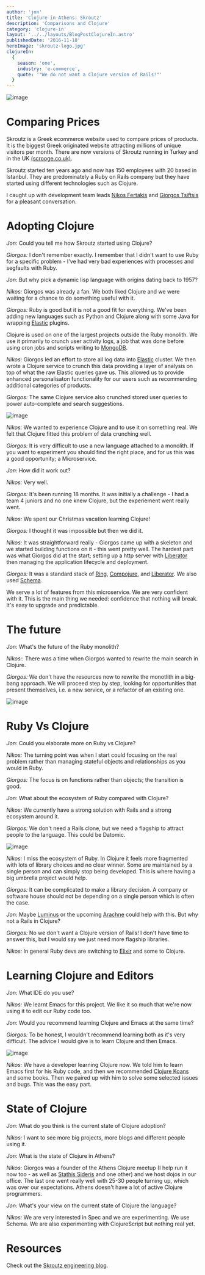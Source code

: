 ```yaml
---
author: 'jon'
title: 'Clojure in Athens: Skroutz'
description: 'Comparisons and Clojure'
category: 'clojure-in'
layout: '../../layouts/BlogPostClojureIn.astro'
publishedDate: '2016-11-18'
heroImage: 'skroutz-logo.jpg'
clojureIn:
  {
    season: 'one',
    industry: 'e-commerce',
    quote: '"We do not want a Clojure version of Rails!"'
  }
---
```




<Image alt='image' src={sk} />

# Comparing Prices

Skroutz is a Greek ecommerce website used to compare prices of products.
It is the biggest Greek originated website attracting millions of unique
visitors per month. There are now versions of Skroutz running in Turkey
and in the UK [(scrooge.co.uk)](https://www.scrooge.co.uk/).

Skroutz started ten years ago and now has 150 employees with 20 based in
Istanbul. They are predominately a Ruby on Rails company but they have
started using different technologies such as Clojure.

I caught up with development team leads [Nikos
Fertakis](https://twitter.com/nikosfertakis) and [Giorgos
Tsiftsis](https://twitter.com/giorgostsiftsis) for a pleasant
conversation.

# Adopting Clojure

_Jon:_ Could you tell me how Skroutz started using Clojure?

_Giorgos:_ I don't remember exactly. I remember that I didn't want to
use Ruby for a specific problem - I've had very bad experiences with
processes and segfaults with Ruby.

_Jon:_ But why pick a dynamic lisp language with origins dating back to
1957?

_Nikos:_ Giorgos was already a fan. We both liked Clojure and we were
waiting for a chance to do something useful with it.

_Giorgos:_ Ruby is good but it is not a good fit for everything. We've
been adding new languages such as Python and Clojure along with some
Java for wrapping [Elastic](https://www.elastic.co/) plugins.

Clojure is used on one of the largest projects outside the Ruby
monolith. We use it primarily to crunch user activity logs, a job that
was done before using cron jobs and scripts writing to
[MongoDB](https://www.mongodb.com/).

_Nikos:_ Giorgos led an effort to store all log data into
[Elastic](https://www.elastic.co/) cluster. We then wrote a Clojure
service to crunch this data providing a layer of analysis on top of what
the raw Elastic queries gave us. This allowed us to provide enhanced
personalisaton functionality for our users such as recommending
additional categories of products.

_Giorgos:_ The same Clojure service also crunched stored user queries to
power auto-complete and search suggestions.


<Image alt='image' src={sl} />

_Nikos:_ We wanted to experience Clojure and to use it on something
real. We felt that Clojure fitted this problem of data crunching well.

_Giorgos:_ It is very difficult to use a new language attached to a
monolith. If you want to experiment you should find the right place, and
for us this was a good opportunity; a Microservice.

_Jon:_ How did it work out?

_Nikos:_ Very well.

_Giorgos:_ It's been running 18 months. It was initially a challenge - I
had a team 4 juniors and no one knew Clojure, but the experiement went
really went.

_Nikos:_ We spent our Christmas vacation learning Clojure!

_Giorgos:_ I thought it was impossible but then we did it.

_Nikos:_ It was straightforward really - Giorgos came up with a skeleton
and we started building functions on it - this went pretty well. The
hardest part was what Giorgos did at the start; setting up a http server
with [Liberator](http://clojure-liberator.github.io/liberator/) then
managing the application lifecycle and deployment.

_Giorgos:_ It was a standard stack of
[Ring](https://github.com/ring-clojure),
[Compojure](https://github.com/weavejester/compojure), and
[Liberator](http://clojure-liberator.github.io/liberator/). We also used
[Schema](https://github.com/plumatic/schema).

We serve a lot of features from this microservice. We are very confident
with it. This is the main thing we needed: confidence that nothing will
break. It's easy to upgrade and predictable.

# The future

_Jon:_ What's the future of the Ruby monolith?

_Nikos:_: There was a time when Giorgos wanted to rewrite the main
search in Clojure.

_Giorgos:_ We don't have the resources now to rewrite the monotlith in a
big-bang approach. We will proceed step by step, looking for
opportunities that present themselves, i.e. a new service, or a refactor
of an existing one.


<Image alt='image' width={200} src={ra} />

# Ruby Vs Clojure

_Jon:_ Could you elaborate more on Ruby vs Clojure?

_Nikos:_ The turning point was when I start could focusing on the real
problem rather than managing stateful objects and relationships as you
would in Ruby.

_Giorgos:_ The focus is on functions rather than objects; the transition
is good.

_Jon:_ What about the ecosystem of Ruby compared with Clojure?

_Nikos:_ We currently have a strong solution with Rails and a strong
ecosystem around it.

_Giorgos:_ We don't need a Rails clone, but we need a flagship to
attract people to the language. This could be Datomic.


<Image alt='image' width={300} src={li} />

_Nikos:_ I miss the ecosystem of Ruby. In Clojure it feels more
fragmented with lots of library choices and no clear winner. Some are
maintained by a single person and can simply stop being developed. This
is where having a big umbrella project would help.

_Giorgos:_ It can be complicated to make a library decision. A company
or software house should not be depending on a single person which is
often the case.

_Jon:_ Maybe [Luminus](http://www.luminus.org.uk/) or the upcoming
[Arachne](http://arachne-framework.org/) could help with this. But why
not a Rails in Clojure?

_Giorgos:_ No we don't want a Clojure version of Rails! I don't have
time to answer this, but I would say we just need more flagship
libraries.

_Nikos:_ In general Ruby devs are switching to
[Elixir](http://elixir-lang.org/) and some to Clojure.

# Learning Clojure and Editors

_Jon:_ What IDE do you use?

_Nikos:_ We learnt Emacs for this project. We like it so much that we're
now using it to edit our Ruby code too.

_Jon:_ Would you recommend learning Clojure and Emacs at the same time?

_Giorgos:_ To be honest, I wouldn't recommend learning both as it's very
difficult. The advice I would give is to learn Clojure and then Emacs.


<Image alt='image' src={ko} />

_Nikos:_ We have a developer learning Clojure now. We told him to learn
Emacs first for his Ruby code, and then we recommended [Clojure
Koans](http://clojurekoans.com/) and some books. Then we paired up with
him to solve some selected issues and bugs. This was the easy part.

# State of Clojure

_Jon:_ What do you think is the current state of Clojure adoption?

_Nikos:_ I want to see more big projects, more blogs and different
people using it.

_Jon:_ What is the state of Clojure in Athens?

_Nikos:_ Giorgos was a founder of the Athens Clojure meetup (I help run
it now too - as well as [Stathis
Sideris](https://twitter.com/stathissideris) and one other) and we host
dojos in our office. The last one went really well with 25-30 people
turning up, which was over our expectations. Athens doesn't have a lot
of active Clojure programmers.

_Jon:_ What's your view on the current state of Clojure the language?

_Nikos:_ We are very interested in Spec and we are experimenting. We use
Schema. We are also experimenting with ClojureScript but nothing real
yet.

# Resources

Check out the [Skroutz engineering
blog](https://engineering.skroutz.gr/).
